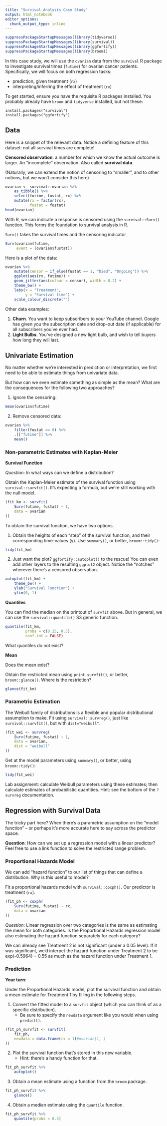 ```yaml
---
title: "Survival Analysis Case Study"
output: html_notebook
editor_options: 
  chunk_output_type: inline
---
```


```r
suppressPackageStartupMessages(library(tidyverse))
suppressPackageStartupMessages(library(survival))
suppressPackageStartupMessages(library(ggfortify))
suppressPackageStartupMessages(library(broom))
```

In this case study, we will use the `ovarian` data from the `survival` R package to investigate survival times (`futime`) for ovarian cancer patients. Specifically, we will focus on both regression tasks:

- prediction, given treatment (`rx`)
- interpreting/inferring the effect of treatment (`rx`)

To get started, ensure you have the requisite R packages installed. You probably already have `broom` and `tidyverse` installed, but not these:

```
install.packages("survival")
install.packages("ggfortify")
```

## Data

Here is a snippet of the relevant data. Notice a defining feature of this dataset: not all survival times are complete!

__Censored observation__: a number for which we know the actual outcome is larger. An "incomplete" observation. Also called __survival data__.

(Naturally, we can extend the notion of censoring to "smaller", and to other notions, but we won't consider this here)

```r
ovarian <- survival::ovarian %>% 
    as_tibble() %>% 
    select(futime, fustat, rx) %>% 
    mutate(rx = factor(rx),
           fustat = fustat)
head(ovarian)
```

With R, we can indicate a response is censored using the `survival::Surv()` function. This forms the foundation to survival analysis in R. 

`Surv()` takes the survival times and the censoring indicator

```r
Surv(ovarian$futime, 
     event = (ovarian$fustat))
```

Here is a plot of the data:

```r
ovarian %>% 
    mutate(censor = if_else(fustat == 1, "Died", "Ongoing")) %>% 
    ggplot(aes(rx, futime)) +
    geom_jitter(aes(colour = censor), width = 0.2) +
    theme_bw() +
    labs(x = "Treatment",
         y = "Survival time") +
    scale_colour_discrete("")
```

Other data examples:

1. __Churn__. You want to keep subscribers to your YouTube channel. Google has given you the subscription date and drop-out date (if applicable) for all subscribers you've ever had.
2. __Light Bulbs__. You've designed a new light bulb, and wish to tell buyers how long they will last. 

## Univariate Estimation

No matter whether we're interested in prediction or interpretation, we first need to be able to estimate things from univariate data.

But how can we even estimate something as simple as the mean? What are the consequences for the following two approaches?

1. Ignore the censoring:

```r
mean(ovarian$futime)
```

2. Remove censored data:

```r
ovarian %>% 
    filter(fustat == 0) %>%
    .[["futime"]] %>% 
    mean()
```


### Non-parametric Estimates with Kaplan-Meier 

**Survival Function**

_Question_: In what ways can we define a distribution?

Obtain the Kaplan-Meier estimate of the survival function using `survival::survfit()`. It's expecting a formula, but we're still working with the null model.

```r
(fit_km <- survfit(
    Surv(futime, fustat) ~ 1, 
    data = ovarian
))
```

To obtain the survival function, we have two options.

1. Obtain the heights of each "step" of the survival function, and their corresponding time-values (y). Use `summary()`, or better, `broom::tidy()`:

```r
tidy(fit_km)
```

2. Just want the plot? `ggfortify::autoplot()` to the rescue! You can even add other layers to the resulting `ggplot2` object. Notice the "notches" wherever there's a censored observation. 

```r
autoplot(fit_km) +
    theme_bw() +
    ylab("Survival Function") +
    ylim(0, 1)
```

**Quantiles**

You can find the median on the printout of `survfit` above. But in general, we can use the `survival::quantile()` S3 generic function.

```r
quantile(fit_km, 
         probs = c(0.25, 0.5), 
         conf.int = FALSE)
```

What quantiles do not exist?

**Mean**

Does the mean exist?

Obtain the restricted mean using `print.survfit()`, or better, `broom::glance()`. Where is the restriction?

```r
glance(fit_km)
```

### Parametric Estimation

The Weibull family of distributions is a flexible and popular distributional assumption to make. Fit using `survival::survreg()`, just like `survival::survfit()`, but with `dist="weibull"`.

```r
(fit_wei <- survreg(
    Surv(futime, fustat) ~ 1, 
    data = ovarian,
    dist = "weibull"
))
```

Get at the model parameters using `summary()`, or better, using `broom::tidy()`:

```r
tidy(fit_wei)
```

Lab assignment: calculate Weibull parameters using these estimates; then calculate estimates of probabilistic quantities. Hint: see the bottom of the `?survreg` documentation.

## Regression with Survival Data

The tricky part here? When there's a parametric assumption on the "model function" -- or perhaps it's more accurate here to say across the predictor space.

**Question**: How can we set up a regression model with a linear predictor? Feel free to use a link function to solve the restricted range problem. 


### Proportional Hazards Model

We can add "hazard function" to our list of things that can define a distribution. Why is this useful to model?

Fit a proportional hazards model with `survival::coxph()`. Our predictor is treatment (`rx`).

```r
(fit_ph <- coxph(
    Surv(futime, fustat) ~ rx, 
    data = ovarian
))
```

_Question_: Linear regression over two categories is the same as estimating the mean for both categories. Is the Proportional Hazards regression model also estimating the hazard function separately for each category? 

We can already see Treatment 2 is not significant (under a 0.05 level). If it was significant, we'd interpet the hazard function under Treatment 2 to be exp(-0.5964) = 0.55 as much as the hazard function under Treatment 1.

### Prediction

__Your turn__:

Under the Proportional Hazards model, plot the survival function and obtain a mean estimate for Treatment 1 by filling in the following steps.

1. Convert the fitted model to a `survfit` object (which you can think of as a specific distribution). 
    - Be sure to specify the `newdata` argument like you would when using `predict()`.

```r
(fit_ph_survfit <- survfit(
    fit_ph, 
    newdata = data.frame(rx = 1)#ovarian[1, ]
))
```

2. Plot the survival function that's stored in this new variable.
    - Hint: there's a handy function for that.
    
```r
fit_ph_survfit %>% 
    autoplot()
```

3. Obtain a mean estimate using a function from the `broom` package.

```r
fit_ph_survfit %>% 
    glance()
```

4. Obtain a median estimate using the `quantile` function.

```r
fit_ph_survfit %>% 
    quantile(probs = 0.5)
```
